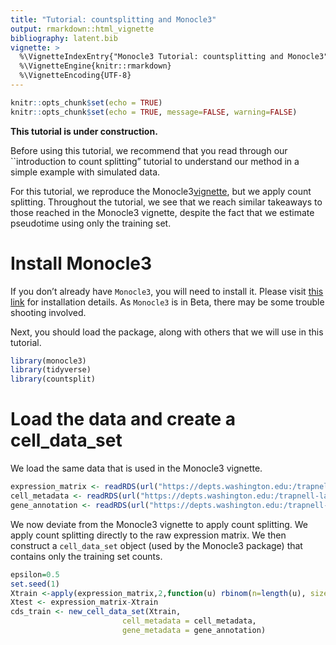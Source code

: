 ```yaml
---
title: "Tutorial: countsplitting and Monocle3" 
output: rmarkdown::html_vignette
bibliography: latent.bib
vignette: >
  %\VignetteIndexEntry{"Monocle3 Tutorial: countsplitting and Monocle3"}
  %\VignetteEngine{knitr::rmarkdown}
  %\VignetteEncoding{UTF-8}
---
```


```r
knitr::opts_chunk$set(echo = TRUE)
knitr::opts_chunk$set(echo = TRUE, message=FALSE, warning=FALSE)
```

**This tutorial is under construction.**

Before using this tutorial, we recommend that you read through our ``introduction to count splitting" tutorial to understand our method in a simple example with simulated data. 

For this tutorial, we reproduce the Monocle3[vignette](https://cole-trapnell-lab.github.io/monocle3/docs/trajectories/), but we apply count splitting. Throughout the tutorial, we see that we reach similar takeaways to those reached in the Monocle3 vignette, despite the fact that we estimate pseudotime using only the training set. 

# Install Monocle3

If you don't already have `Monocle3`, you will need to install it. Please visit [this link](https://cole-trapnell-lab.github.io/monocle3/docs/installation/) for installation details. As `Monocle3` is in Beta, there may be some trouble shooting involved. 

Next, you should load the package, along with others that we will use in this tutorial.

```r
library(monocle3)
library(tidyverse)
library(countsplit)
```

# Load the data and create a cell_data_set

We load the same data that is used in the Monocle3 vignette. 

```r
expression_matrix <- readRDS(url("https://depts.washington.edu:/trapnell-lab/software/monocle3/celegans/data/packer_embryo_expression.rds"))
cell_metadata <- readRDS(url("https://depts.washington.edu:/trapnell-lab/software/monocle3/celegans/data/packer_embryo_colData.rds"))
gene_annotation <- readRDS(url("https://depts.washington.edu:/trapnell-lab/software/monocle3/celegans/data/packer_embryo_rowData.rds"))
```

We now deviate from the Monocle3 vignette to apply count splitting. We apply count splitting directly to the raw expression matrix. We then construct a `cell_data_set` object (used by the Monocle3 package) that contains only the training set counts. 

```r
epsilon=0.5
set.seed(1)
Xtrain <-apply(expression_matrix,2,function(u) rbinom(n=length(u), size=u, p=epsilon))
Xtest <- expression_matrix-Xtrain
cds_train <- new_cell_data_set(Xtrain,
                         cell_metadata = cell_metadata,
                         gene_metadata = gene_annotation)
```


<!-- # Preprocess and estimate pseudotime -->

<!-- We now follow the preprocessing and pseudotime steps from the Monocle3 tutorial to come up with pseudotime estiamtes. Everything in this section uses the training set only.  -->

<!-- ```{r} -->
<!-- cds_train <- preprocess_cds(cds_train, num_dim = 50) -->
<!-- cds_train <- align_cds(cds_train, alignment_group = "batch", residual_model_formula_str = "~ bg.300.loading + bg.400.loading + bg.500.1.loading + bg.500.2.loading + bg.r17.loading + bg.b01.loading + bg.b02.loading") -->
<!-- ``` -->

<!-- The plot below shows that the cells cluster nicely by their cell type in reduced dimensions. This suggests that count splitting the data has not destroyed the signal in the data.  -->

<!-- ```{r} -->
<!-- cds_train <- reduce_dimension(cds_train) -->
<!-- plot_cells(cds_train, label_groups_by_cluster=FALSE,  color_cells_by = "cell.type") -->
<!-- ``` -->

<!-- Finally, we learn the graph that will be used to construct pseudotime. For simplicity in this tutorial, we would like to only have one pseudotime trajectory with one root node. Thus, we add the `use.partition=FALSE` argument to the `learn_graph`` function to ensure that our graph is made up of a single connected trajectory.  -->

<!-- ```{r} -->
<!-- cds_train <- cluster_cells(cds_train) -->
<!-- cds_train <- learn_graph(cds_train, use.partition=FALSE) -->
<!-- plot_cells(cds_train, -->
<!--            color_cells_by = "cell.type", -->
<!--            label_groups_by_cluster=FALSE, -->
<!--            label_leaves=FALSE, -->
<!--            label_branch_points=FALSE) -->
<!-- ``` -->
<!-- To pick a root node for pseudotime, we use the same method as in the Monocle3 vignette. We pick the cell from the first time bin that is closest to a graph vertex.  -->

<!-- ```{r} -->
<!-- get_earliest_principal_node <- function(cds, time_bin="130-170"){ -->
<!--   cell_ids <- which(colData(cds)[, "embryo.time.bin"] == time_bin) -->

<!--   closest_vertex <- -->
<!--   cds@principal_graph_aux[["UMAP"]]$pr_graph_cell_proj_closest_vertex -->
<!--   closest_vertex <- as.matrix(closest_vertex[colnames(cds), ]) -->
<!--   root_pr_nodes <- -->
<!--   igraph::V(principal_graph(cds)[["UMAP"]])$name[as.numeric(names -->
<!--   (which.max(table(closest_vertex[cell_ids,]))))] -->

<!--   root_pr_nodes -->
<!-- } -->
<!-- cds_train <- order_cells(cds_train, root_pr_nodes=get_earliest_principal_node(cds_train)) -->
<!-- plot_cells(cds_train, -->
<!--            color_cells_by = "pseudotime", -->
<!--            label_cell_groups=FALSE, -->
<!--            label_leaves=FALSE, -->
<!--            label_branch_points=FALSE, -->
<!--            graph_label_size=1.5) -->
<!-- ``` -->

<!-- # Differential Expression -->

<!-- Now that we have estimated pseudotime using the training set, we are ready to study differential expression along pseudotime. In this section, we use the test set.  -->

<!-- ## By hand -->

<!-- If we wanted to do this ``by hand", we could do the following. FILL IN. NOTE TO SELF you need to remove cells with infinite pseudotime.  -->

<!-- ## Using Monocle3's graph test -->

<!-- We skip ahead to the "finding genes that change as a function of pseudotime" [section](https://cole-trapnell-lab.github.io/monocle3/docs/differential/#pseudo-dep) of the Monocle3 vignette.  -->

<!-- In this section, we will need our test set to be stored in a `cell_data_set` that contains the test set counts. We need this object to store the training set graph. To accomplish this, we make a copy of `cds_train` and only update the counts.   -->

<!-- ```{r} -->
<!-- cds_test <- cds_train -->
<!-- counts(cds_test) <- Xtest -->
<!-- ``` -->

<!-- We now run the `graph_test` function, which is the preferred Monocle3 methodology for finding genes that vary across pseudotime.  -->

<!-- ```{r} -->
<!-- ciliated_cds_pr_test_res <- graph_test(cds_test, neighbor_graph="principal_graph", cores=4) -->
<!-- pr_deg_ids <- row.names(subset(ciliated_cds_pr_test_res, q_value < 0.0005)) -->
<!-- ``` -->

<!-- Here are a couple of interesting genes that score as highly significant according to graph_test(). Up to the fact that our dimension-reduced plots seem to be mirror images of those in the Monocle3 tutorial, we see very similar trends to the Monocle3 tutorial.  -->

<!-- ```{r, results='hide'} -->
<!-- plot_cells(cds_test, genes=c("hlh-4", "gcy-8", "dac-1", "oig-8"), -->
<!--            show_trajectory_graph=FALSE, -->
<!--            label_cell_groups=FALSE, -->
<!--            label_leaves=FALSE) -->
<!-- ``` -->






<!-- ANNA NOTE TO SELF: this looked WAY BETTER beofre !! What did you do wrong?? Add partiion=FAlse back in??  -->

<!-- ```{r} -->
<!-- AFD_genes <- c("gcy-8", "dac-1", "oig-8") -->
<!-- AFD_lineage_cds <- cds_test[rowData(cds_test)$gene_short_name %in% AFD_genes, -->
<!--                        colData(cds_test)$cell.type %in% c("AFD")] -->
<!-- plot_genes_in_pseudotime(AFD_lineage_cds, -->
<!--                          color_cells_by="embryo.time.bin", -->
<!--                          min_expr=0.5) -->
<!-- ``` -->